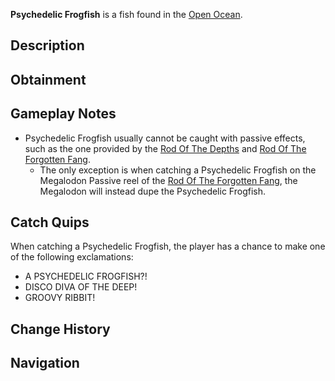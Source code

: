 {{FishInfobox
|image          = Psychedelic Frogfish.png
|rarity         = Secret
|sea            = Second Sea
|location       = [[Open Ocean]]
|sublocation    = 
|sources        = Fishing Rod
|nopassive      = 1
|radar_location = 
|prog_speed     = -92
|xp             = 6600
|weather        = Foggy
|time           = Day
|season         = Autumn
|bait           = Luminous Larva
|base_weight    = 20000
|base_value     = 13200
|weight_range   = 12000
|base_chance    = 1
|base_resil     = 2
}}
'''Psychedelic Frogfish''' is a {{Rarity|Secret}} fish found in the [[Open Ocean]].

== Description ==
{{Description|A red fish with cyan accents, gold-cyan fins, hopping around like a disco disaster.|Bestiary Entry}}

== Obtainment ==
{{Description|It grooves where the fog gets funky.|Bestiary Hint}}
{{Fish Availability|
Open Ocean
Open Ocean/Sea Leviathan
|top_rods      = 
Challenger's Rod\234.74\2338.97;
Azure Of Lagoon\227.52\2247.41;
Tempest Rod\224.01\2235.26;
Summit Rod\206.26\2035.91;
Seraphic Rod\202.9\2033.19;
Destiny Rod\104.12\1000.77;
Heaven's Rod\132.17\1291.95;
Kraken Rod\109.98\1106.23;
Ethereal Prism Rod\166.36\1661.11;
Leviathan's Fang Rod\135.92\1367.45;
No-Life Rod\137.4\1368.08;
Rod Of The Forgotten Fang\129.27\1294.47;
Depthseeker Rod\103.06\1011.67;
Rod Of The Exalted One\92.86\933.06;
Rod Of The Depths\73.61\735.53;
Avalanche Rod\70.4\689.5;
Steady Rod\60.63\550.98;
Volcanic Rod\60.27\598.72;
Zeus Rod\46.38\460.76
|recommended   = 
}}

== Gameplay Notes ==
* Psychedelic Frogfish usually cannot be caught with passive effects, such as the one provided by the [[Rod Of The Depths]] and [[Rod Of The Forgotten Fang]].
** The only exception is when catching a Psychedelic Frogfish on the Megalodon Passive reel of the [[Rod Of The Forgotten Fang]], the Megalodon will instead dupe the Psychedelic Frogfish.

== Catch Quips ==
When catching a Psychedelic Frogfish, the player has a chance to make one of the following exclamations:
* A PSYCHEDELIC FROGFISH?!
* DISCO DIVA OF THE DEEP!
* GROOVY RIBBIT!

== Change History ==
{{Change History|{{subst:Current Version}}}}

== Navigation ==
{{Fish Navbox|Open Ocean}}